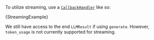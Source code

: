 To utilize streaming, use a [`CallbackHandler`](https://github.com/hwchase17/langchainjs/blob/main/langchain/src/callbacks/base.ts) like so:


<CodeBlock language="typescript">{StreamingExample}</CodeBlock>

We still have access to the end `LLMResult` if using `generate`. However, `token_usage` is not currently supported for streaming.
